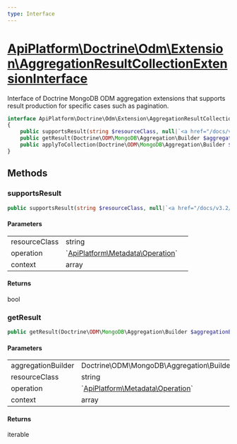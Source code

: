 ```yaml
---
type: Interface
---
```


# [ApiPlatform\Doctrine\Odm\Extension\AggregationResultCollectionExtensionInterface](/docs/v3.2/reference/Doctrine/Odm/Extension/AggregationResultCollectionExtensionInterface)

Interface of Doctrine MongoDB ODM aggregation extensions that supports result production
for specific cases such as pagination.


```php
interface ApiPlatform\Doctrine\Odm\Extension\AggregationResultCollectionExtensionInterface implements `<a href="/docs/v3.2/reference/Doctrine/Odm/Extension/AggregationCollectionExtensionInterface">ApiPlatform\Doctrine\Odm\Extension\AggregationCollectionExtensionInterface</a>`
{
    public supportsResult(string $resourceClass, null|`<a href="/docs/v3.2/reference/Metadata/Operation">ApiPlatform\Metadata\Operation</a>` $operation, array $context): bool
    public getResult(Doctrine\ODM\MongoDB\Aggregation\Builder $aggregationBuilder, string $resourceClass, null|`<a href="/docs/v3.2/reference/Metadata/Operation">ApiPlatform\Metadata\Operation</a>` $operation, array $context): iterable
    public applyToCollection(Doctrine\ODM\MongoDB\Aggregation\Builder $aggregationBuilder, string $resourceClass, null|`<a href="/docs/v3.2/reference/Metadata/Operation">ApiPlatform\Metadata\Operation</a>` $operation, array $context): null
}
```
## Methods

### supportsResult



```php
public supportsResult(string $resourceClass, null|`<a href="/docs/v3.2/reference/Metadata/Operation">ApiPlatform\Metadata\Operation</a>` $operation, array $context): bool
```

#### Parameters

<table><tbody>
<tr><td>resourceClass</td><td>string</td><td></td></tr><tr><td>operation</td><td>`<a href="/docs/v3.2/reference/Metadata/Operation">ApiPlatform\Metadata\Operation</a>`</td><td></td></tr><tr><td>context</td><td>array</td><td></td></tr>
</tbody>
</table>

#### Returns

bool

### getResult



```php
public getResult(Doctrine\ODM\MongoDB\Aggregation\Builder $aggregationBuilder, string $resourceClass, null|`<a href="/docs/v3.2/reference/Metadata/Operation">ApiPlatform\Metadata\Operation</a>` $operation, array $context): iterable
```

#### Parameters

<table><tbody>
<tr><td>aggregationBuilder</td><td>Doctrine\ODM\MongoDB\Aggregation\Builder</td><td></td></tr><tr><td>resourceClass</td><td>string</td><td></td></tr><tr><td>operation</td><td>`<a href="/docs/v3.2/reference/Metadata/Operation">ApiPlatform\Metadata\Operation</a>`</td><td></td></tr><tr><td>context</td><td>array</td><td></td></tr>
</tbody>
</table>

#### Returns

iterable
